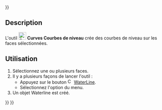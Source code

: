 <languages/>
{{UnfinishedDocu{{#translation:}}}}

{{Docnav/fr
|[[Curves_TruncateExtend/fr|Tronquer ou étendre]]
|[[Curves_GeomInfo/fr|Information des géométries]]
|[[Curves_Workbench/fr|Atelier Curves]]
|IconL=Curves_TruncateExtend.svg
|IconR=Curves_GeomInfo.svg
|IconC=Curves_workbench_icon.svg
}}

{{GuiCommand/fr
|Name=Curves WaterlineCurves
|Name/fr=Curves Courbes de niveau
|MenuLocation=Surfaces → WaterLine
|Workbenches=[[Curves_Workbench/fr|Curves]]
}}

==Description==

L'outil [[Image:Curves_WaterlineCurves.svg|24px]] '''Curves Courbes de niveau''' crée des courbes de niveau sur les faces sélectionnées.

<span id="Usage"></span>
==Utilisation==

# Sélectionnez une ou plusieurs faces.
# Il y a plusieurs façons de lancer l'outil :
#* Appuyez sur le bouton [[Image:Curves_WaterlineCurves.svg|16px]] [[Curves_WaterlineCurves/fr|WaterLine]].
#* Sélectionnez l'option {{MenuCommand|Surfaces → [[Image:Curves_WaterlineCurves.svg|16px]] WaterLine}} du menu.
# Un objet Waterline est créé.


{{Docnav/fr
|[[Curves_TruncateExtend/fr|Tronquer ou étendre]]
|[[Curves_GeomInfo/fr|Information des géométries]]
|[[Curves_Workbench/fr|Atelier Curves]]
|IconL=Curves_TruncateExtend.svg
|IconR=Curves_GeomInfo.svg
|IconC=Curves_workbench_icon.svg
}}

{{Curves Tools navi{{#translation:}}}}
{{Userdocnavi{{#translation:}}}}